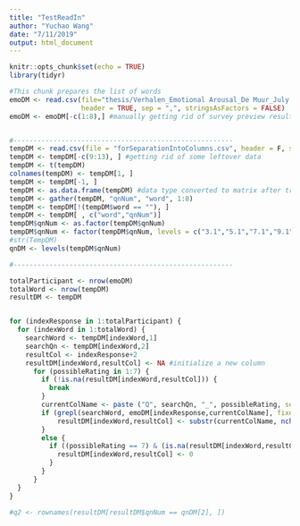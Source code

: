 ```yaml
---
title: "TestReadIn"
author: "Yuchao Wang"
date: "7/11/2019"
output: html_document
---
```


```r
knitr::opts_chunk$set(echo = TRUE)
library(tidyr)
```

```r
#This chunk prepares the list of words 
emoDM <- read.csv(file="thesis/Verhalen_Emotional Arousal_De Muur_July 11, 2019_13.08.csv", 
                  header = TRUE, sep = ",", stringsAsFactors = FALSE)
emoDM <- emoDM[-c(1:8),] #manually getting rid of survey preview results


#-------------------------------------------------------
tempDM <- read.csv(file = "forSeparationIntoColumns.csv", header = F, sep = ",", stringsAsFactors = FALSE)
tempDM <- tempDM[-c(9:13), ] #getting rid of some leftover data
tempDM <- t(tempDM) 
colnames(tempDM) <- tempDM[1, ] 
tempDM <- tempDM[-1, ]
tempDM <- as.data.frame(tempDM) #data type converted to matrix after transpose, due to rectangular shape - force back into data frame for "gather"
tempDM <- gather(tempDM, "qnNum", "word", 1:8)
tempDM <- tempDM[!(tempDM$word == ""), ] 
tempDM <- tempDM[ , c("word","qnNum")]
tempDM$qnNum <- as.factor(tempDM$qnNum)
tempDM$qnNum <- factor(tempDM$qnNum, levels = c("3.1","5.1","7.1","9.1","11.1","13.1","15.1","17.1"))
#str(TempDM)
qnDM <- levels(tempDM$qnNum)

#-------------------------------------------------------    

totalParticipant <- nrow(emoDM)
totalWord <- nrow(tempDM)
resultDM <- tempDM


for (indexResponse in 1:totalParticipant) {
  for (indexWord in 1:totalWord) {
    searchWord <- tempDM[indexWord,1]
    searchQn <- tempDM[indexWord,2]
    resultCol <- indexResponse+2
    resultDM[indexWord,resultCol] <- NA #initialize a new column
      for (possibleRating in 1:7) {
        if (!is.na(resultDM[indexWord,resultCol])) {
          break
        }
        currentColName <- paste ("Q", searchQn, "_", possibleRating, sep = "", collapse = NULL)
        if (grepl(searchWord, emoDM[indexResponse,currentColName], fixed = TRUE)) {
            resultDM[indexWord,resultCol] <- substr(currentColName, nchar(currentColName), nchar(currentColName))        
        }
        else {
          if ((possibleRating == 7) & (is.na(resultDM[indexWord,resultCol]))) {
            resultDM[indexWord,resultCol] <- 0
          }
        }
      }
  }
}

#q2 <- rownames(resultDM[resultDM$qnNum == qnDM[2], ])

```
